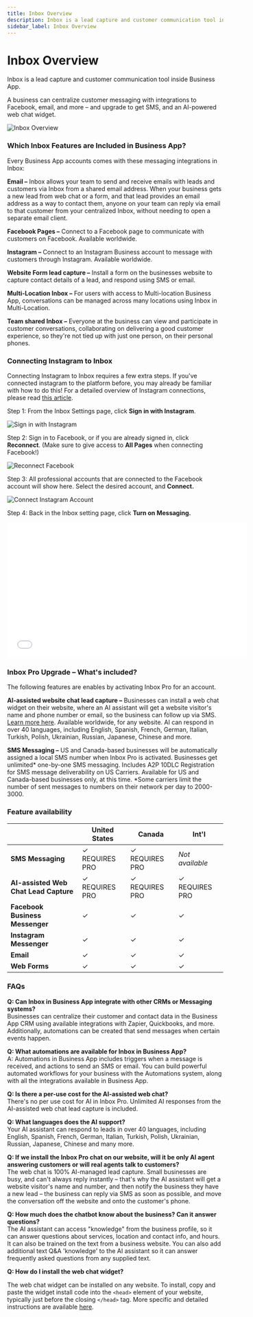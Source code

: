 ```yaml
---
title: Inbox Overview
description: Inbox is a lead capture and customer communication tool inside Business App with integrations to Facebook, email, and more.
sidebar_label: Inbox Overview
---
```


# Inbox Overview

Inbox is a lead capture and customer communication tool inside Business App.

A business can centralize customer messaging with integrations to Facebook, email, and more – and upgrade to get SMS, and an AI-powered web chat widget.

![Inbox Overview](./img/inbox/inbox-overview-1.jpg)

### Which Inbox Features are Included in Business App?

Every Business App accounts comes with these messaging integrations in Inbox:

**Email –** Inbox allows your team to send and receive emails with leads and customers via Inbox from a shared email address. When your business gets a new lead from web chat or a form, and that lead provides an email address as a way to contact them, anyone on your team can reply via email to that customer from your centralized Inbox, without needing to open a separate email client.

**Facebook Pages –** Connect to a Facebook page to communicate with customers on Facebook. Available worldwide.

**Instagram –** Connect to an Instagram Business account to message with customers through Instagram. Available worldwide.

**Website Form lead capture –** Install a form on the businesses website to capture contact details of a lead, and respond using SMS or email.

**Multi-Location Inbox –** For users with access to Multi-location Business App, conversations can be managed across many locations using Inbox in Multi-Location.

**Team shared Inbox –** Everyone at the business can view and participate in customer conversations, collaborating on delivering a good customer experience, so they're not tied up with just one person, on their personal phones.

### Connecting Instagram to Inbox

Connecting Instagram to Inbox requires a few extra steps. If you've connected instagram to the platform before, you may already be familiar with how to do this! For a detailed overview of Instagram connections, please read [this article](/business-app/social-profile/troubleshooting-facebook-instagram-connection-errors).

Step 1: From the Inbox Settings page, click **Sign in with Instagram**.

![Sign in with Instagram](./img/inbox/instagram-signin.jpg)

Step 2: Sign in to Facebook, or if you are already signed in, click **Reconnect**. (Make sure to give access to **All Pages** when connecting Facebook!)

![Reconnect Facebook](./img/inbox/facebook-reconnect.jpg)

Step 3: All professional accounts that are connected to the Facebook account will show here. Select the desired account, and **Connect.**

![Connect Instagram Account](./img/inbox/instagram-connect.jpg)

Step 4: Back in the Inbox setting page, click **Turn on Messaging.**

<iframe src="//www.loom.com/embed/0ef0b3ef782442c0be3ff9a3836d11da" width="560" height="315" frameborder="0" allowFullScreen></iframe>

### Inbox Pro Upgrade – What's included?

The following features are enables by activating Inbox Pro for an account.

**AI-assisted website chat lead capture –** Businesses can install a web chat widget on their website, where an AI assistant will get a website visitor's name and phone number or email, so the business can follow up via SMS. [Learn more here](/business-app/business-app-inbox/ai-assisted-web-chat-widget-overview). Available worldwide, for any website. AI can respond in over 40 languages, including English, Spanish, French, German, Italian, Turkish, Polish, Ukrainian, Russian, Japanese, Chinese and more.

**SMS Messaging –** US and Canada-based businesses will be automatically assigned a local SMS number when Inbox Pro is activated. Businesses get unlimited* one-by-one SMS messaging. Includes A2P 10DLC Registration for SMS message deliverability on US Carriers. Available for US and Canada-based businesses only, at this time. *Some carriers limit the number of sent messages to numbers on their network per day to 2000-3000.

### Feature availability

|  | United States | Canada | Int'l |
| --- | --- | --- | --- |
| **SMS Messaging** | ✓ REQUIRES PRO | ✓ REQUIRES PRO | *Not available* |
| **AI-assisted Web Chat Lead Capture** | ✓ REQUIRES PRO | ✓ REQUIRES PRO | ✓ REQUIRES PRO |
| **Facebook Business Messenger** | ✓ | ✓ | ✓ |
| **Instagram Messenger** | ✓ | ✓ | ✓ |
| **Email** | ✓ | ✓ | ✓ |
| **Web Forms** | ✓ | ✓ | ✓ |

### FAQs

**Q: Can Inbox in Business App integrate with other CRMs or Messaging systems?**  
Businesses can centralize their customer and contact data in the Business App CRM using available integrations with Zapier, Quickbooks, and more. Additionally, automations can be created that send messages when certain events happen.

**Q: What automations are available for Inbox in Business App?**  
A: Automations in Business App includes triggers when a message is received, and actions to send an SMS or email. You can build powerful automated workflows for your business with the Automations system, along with all the integrations available in Business App.

**Q: Is there a per-use cost for the AI-assisted web chat?**  
There's no per use cost for AI in Inbox Pro. Unlimited AI responses from the AI-assisted web chat lead capture is included.

**Q: What languages does the AI support?**  
Your AI assistant can respond to leads in over 40 languages, including English, Spanish, French, German, Italian, Turkish, Polish, Ukrainian, Russian, Japanese, Chinese and many more.

**Q: If we install the Inbox Pro chat on our website, will it be only AI agent answering customers or will real agents talk to customers?**  
The web chat is 100% AI-managed lead capture. Small businesses are busy, and can't always reply instantly – that's why the AI assistant will get a website visitor's name and number, and then notify the business they have a new lead – the business can reply via SMS as soon as possible, and move the conversation off the website and onto the customer's phone.

**Q: How much does the chatbot know about the business? Can it answer questions?**  
The AI assistant can access "knowledge" from the business profile, so it can answer questions about services, location and contact info, and hours. It can also be trained on the text from a business website. You can also add additional text Q&A 'knowledge' to the AI assistant so it can answer frequently asked questions from any supplied text.

**Q: How do I install the web chat widget?**

The web chat widget can be installed on any website. To install, copy and paste the widget install code into the `<head>` element of your website, typically just before the closing `</head>` tag.
More specific and detailed instructions are available [here](/business-app/business-app-inbox/ai-assisted-web-chat-widget-overview).